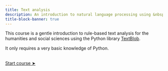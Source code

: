 ```yaml
---
title: Text analysis
description: An introduction to natural language processing using &nbsp;[![](img/logo_textblob.png){width="2.3em" fig-alt="noshadow"}](https://textblob.readthedocs.io/en/stable/)
title-block-banner: true
---
```


:::{.topdef}

This course is a gentle introduction to rule-based text analysis for the humanities and social sciences using the Python library [TextBlob](https://textblob.readthedocs.io/en/stable/).

It only requires a very basic knowledge of Python.

:::

<br>
[[Start course ➤](nlp_install.qmd)]{.topinline}
